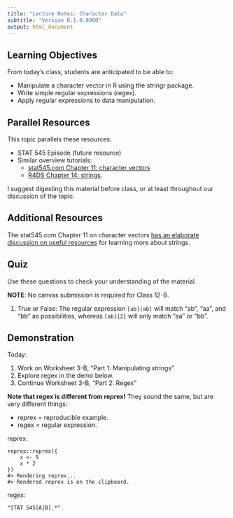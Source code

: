 ```yaml
---
title: "Lecture Notes: Character Data"
subtitle: "Version 0.1.0.9000"
output: html_document
---
```



## Learning Objectives

From today's class, students are anticipated to be able to:

- Manipulate a character vector in R using the stringr package.
- Write simple regular expressions (regex).
- Apply regular expressions to data manipulation.

## Parallel Resources

This topic parallels these resources:

- STAT 545 Episode (future resource)
- Similar overview tutorials:
    - [stat545.com Chapter 11: character vectors](https://stat545.com/character-vectors.html)
    - [R4DS Chapter 14: strings](https://r4ds.had.co.nz/strings.html).

I suggest digesting this material before class, or at least throughout our discussion of the topic.

## Additional Resources

The stat545.com Chapter 11 on character vectors [has an elaborate discussion on useful resources](https://stat545.com/character-vectors.html#resources-3) for learning more about strings. 

## Quiz

Use these questions to check your understanding of the material.

**NOTE**: No canvas submission is required for Class 12-B.

1. True or False: The regular expression `[ab][ab]` will match "ab", "aa", and "bb" as possibilities, whereas `[ab]{2}` will only match "aa" or "bb".

## Demonstration

Today:

1. Work on Worksheet 3-B, "Part 1: Manipulating strings"
2. Explore regex in the demo below.
3. Continue Worksheet 3-B, "Part 2: Regex"

__Note that re*g*ex is different from re*pr*ex!__ They sound the same, but are very different things:

- re*pr*ex = reproducible example.
- re*g*ex = regular expression.

reprex:

```
reprex::reprex({
    x <- 5
    x * 2
})
#> Rendering reprex...
#> Rendered reprex is on the clipboard.
```

regex:

```
"STAT 545[A|B].*"
```